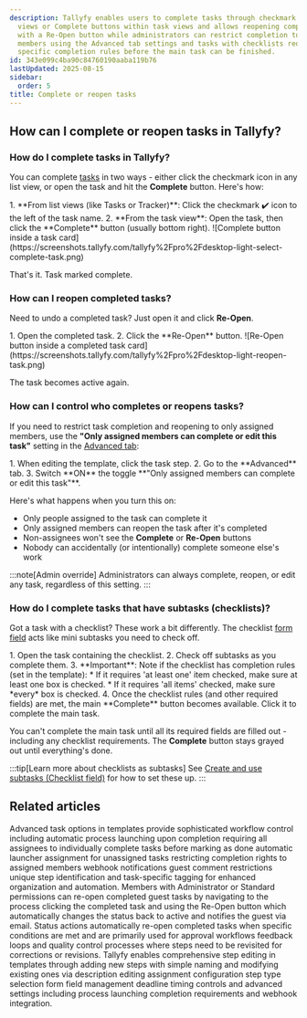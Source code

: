 ```yaml
---
description: Tallyfy enables users to complete tasks through checkmark icons in list
  views or Complete buttons within task views and allows reopening completed tasks
  with a Re-Open button while administrators can restrict completion to only assigned
  members using the Advanced tab settings and tasks with checklists require meeting
  specific completion rules before the main task can be finished.
id: 343e099c4ba90c84760190aaba119b76
lastUpdated: 2025-08-15
sidebar:
  order: 5
title: Complete or reopen tasks
---
```



## How can I complete or reopen tasks in Tallyfy?

### How do I complete tasks in Tallyfy?

You can complete [tasks](/products/pro/tracking-and-tasks/tasks/) in two ways - either click the checkmark icon in any list view, or open the task and hit the **Complete** button. Here's how:

<Steps>
1. **From list views (like Tasks or Tracker)**: Click the checkmark ✔️ icon to the left of the task name.
2. **From the task view**: Open the task, then click the **Complete** button (usually bottom right).
   ![Complete button inside a task card](https://screenshots.tallyfy.com/tallyfy%2Fpro%2Fdesktop-light-select-complete-task.png)
</Steps>

That's it. Task marked complete.

### How can I reopen completed tasks?

Need to undo a completed task? Just open it and click **Re-Open**. 

<Steps>
1. Open the completed task.
2. Click the **Re-Open** button.
   ![Re-Open button inside a completed task card](https://screenshots.tallyfy.com/tallyfy%2Fpro%2Fdesktop-light-reopen-task.png)
</Steps>

The task becomes active again.

### How can I control who completes or reopens tasks?

If you need to restrict task completion and reopening to only assigned members, use the **"Only assigned members can complete or edit this task"** setting in the [Advanced tab](/products/pro/tracking-and-tasks/tasks/how-can-i-utilize-tallyfys-advanced-tab-features/):

<Steps>
1. When editing the template, click the task step.
2. Go to the **Advanced** tab.
3. Switch **ON** the toggle **"Only assigned members can complete or edit this task"**.
</Steps>

Here's what happens when you turn this on:
* Only people assigned to the task can complete it
* Only assigned members can reopen the task after it's completed
* Non-assignees won't see the **Complete** or **Re-Open** buttons
* Nobody can accidentally (or intentionally) complete someone else's work

:::note[Admin override]
Administrators can always complete, reopen, or edit any task, regardless of this setting.
:::

### How do I complete tasks that have subtasks (checklists)?

Got a task with a checklist? These work a bit differently. The checklist [form field](/products/pro/tracking-and-tasks/tasks/what-are-form-fields-in-tallyfy/) acts like mini subtasks you need to check off.

<Steps>
1. Open the task containing the checklist.
2. Check off subtasks as you complete them.
3. **Important**: Note if the checklist has completion rules (set in the template):
    * If it requires 'at least one' item checked, make sure at least one box is checked.
    * If it requires 'all items' checked, make sure *every* box is checked.
4. Once the checklist rules (and other required fields) are met, the main **Complete** button becomes available. Click it to complete the main task.
</Steps>

You can't complete the main task until all its required fields are filled out - including any checklist requirements. The **Complete** button stays grayed out until everything's done.

:::tip[Learn more about checklists as subtasks]
See [Create and use subtasks (Checklist field)](/products/pro/tracking-and-tasks/tasks/how-to-create-and-use-subtasks/) for how to set these up.
:::


## Related articles
<CardGrid>
<LinkTitleCard header="<b>Tasks > Advanced tab</b>" href="/products/pro/tracking-and-tasks/tasks/how-can-i-utilize-tallyfys-advanced-tab-features/" > Advanced task options in templates provide sophisticated workflow control including automatic process launching upon completion requiring all assignees to individually complete tasks before marking as done automatic launcher assignment for unassigned tasks restricting completion rights to assigned members webhook notifications guest comment restrictions unique step identification and task-specific tagging for enhanced organization and automation. </LinkTitleCard>
<LinkTitleCard header="<b>Guests > Re-open tasks as a guest</b>" href="/products/pro/documenting/guests/how-can-i-re-open-a-completed-guest-task/" > Members with Administrator or Standard permissions can re-open completed guest tasks by navigating to the process clicking the completed task and using the Re-Open button which automatically changes the status back to active and notifies the guest via email. </LinkTitleCard>
<LinkTitleCard header="<b>Actions > Automate changing the status of tasks</b>" href="/products/pro/documenting/templates/automations/actions/status-actions/" > Status actions automatically re-open completed tasks when specific conditions are met and are primarily used for approval workflows feedback loops and quality control processes where steps need to be revisited for corrections or revisions. </LinkTitleCard>
<LinkTitleCard header="<b>Edit Templates > Edit steps</b>" href="/products/pro/documenting/templates/edit-templates/edit-steps/" > Tallyfy enables comprehensive step editing in templates through adding new steps with simple naming and modifying existing ones via description editing assignment configuration step type selection form field management deadline timing controls and advanced settings including process launching completion requirements and webhook integration. </LinkTitleCard>
</CardGrid>